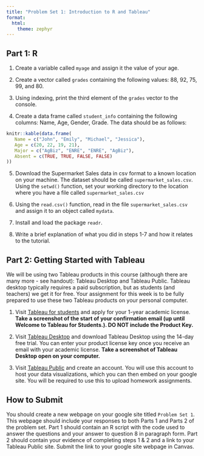 ```yaml
---
title: "Problem Set 1: Introduction to R and Tableau"
format: 
  html:
    theme: zephyr
---
```


## Part 1: R

<!-- Link to website -->
1. Create a variable called `myage` and assign it the value of your age.

2. Create a vector called `grades` containing the following values: 88, 92, 75, 99, and 80.

3. Using indexing, print the third element of the `grades` vector to the console.

4. Create a data frame called `student_info` containing the following columns: Name, Age, Gender, Grade. The data should be as follows:

```r
knitr::kable(data.frame(
   Name = c("John", "Emily", "Michael", "Jessica"),
   Age = c(20, 22, 19, 21),
   Major = c("AgBiz", "ENRE", "ENRE", "AgBiz"),
   Absent = c(TRUE, TRUE, FALSE, FALSE)
))

```

5. Download the Supermarket Sales data in csv format to a known location on your machine. The dataset should be called `supermarket_sales.csv`. Using the `setwd()` function, set your working directory to the location where you have a file called `supermarket_sales.csv`

6. Using the `read.csv()` function, read in the file `supermarket_sales.csv` and assign it to an object called `mydata`.

7. Install and load the package `readr`.

8. Write a brief explanation of what you did in steps 1-7 and how it relates to the tutorial.

## Part 2: Getting Started with Tableau

We will be using two Tableau products in this course (although there are many more - see handout): Tableau Desktop and Tableau Public. Tableau desktop typically requires a paid subscription, but as students (and teachers) we get it for free. Your assignment for this week is to be fully prepared to use these two Tableau products on your personal computer. 

1.  Visit [Tableau for students](https://www.tableau.com/academic/students) and apply for your 1-year academic license. **Take a screenshot of the start of your confirmation email (up until Welcome to Tableau for Students.). DO NOT include the Product Key.**

2.  Visit [Tableau Desktop](https://www.tableau.com/products/desktop) and download Tableau Desktop using the 14-day free trial. You can enter your product license key once you receive an email with your academic license. **Take a screenshot of Tableau Desktop open on your computer.** 

3.  Visit [Tableau Public](https://public.tableau.com/app/discover) and create an account. You will use this account to host your data visualizations, which you can then embed on your google site. You will be required to use this to upload homework assignments.

<!--
Connect to the `supermarket_sales.csv` and answer the following questions using information on the `Start Page`, `Data Source Page`, and by opening a new `Worksheet`.

1.  What type of connection did you use to connect to `supermarket_sales.csv`?

2.  What type of data is `supermarket_sales.csv`?

3.  How many sheets are included in `supermarket_sales.csv`?

4.  How many data fields are included in `supermarket_sales.csv`?

5.  What is the role of the variable `City`?

6.  What is the type of the variable `City`?

7.  What is the role of the variable `Total`?

8.  What is the type of the variable `Total`?

9.  Open a new sheet. Drag the variable `Total` to the Rows shelf and the variable `City` to the Columns shelf. Give your sheet a useful title, save your workbook, and publish your workbook to your Tableau Public site. 
-->

## How to Submit

You should create a new webpage on your google site titled `Problem Set 1`. This webpage should include your responses to both Parts 1 and Parts 2 of the problem set. Part 1 should contain an R script with the code used to answer the questions and your answer to question 8 in paragraph form. Part 2 should contain your evidence of completing steps 1 & 2 and a link to your Tableau Public site.<!-- answers to each question 1-8 and a link to your workbook on your Tableau Public site.--> Submit the link to your google site webpage in Canvas.